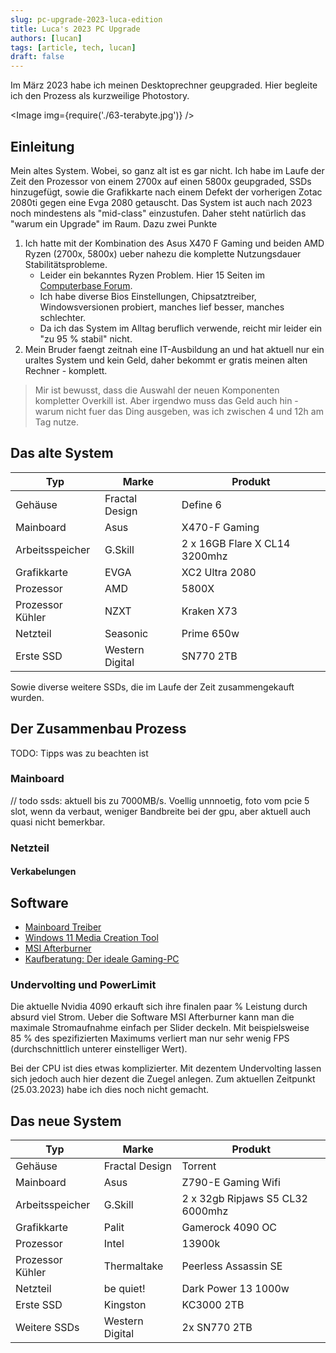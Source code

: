 ```yaml
---
slug: pc-upgrade-2023-luca-edition
title: Luca's 2023 PC Upgrade
authors: [lucan]
tags: [article, tech, lucan]
draft: false
---
```



Im März 2023 habe ich meinen Desktoprechner geupgraded. Hier begleite ich den Prozess als kurzweilige Photostory.

<Image img={require('./63-terabyte.jpg')} />

<!--truncate-->

## Einleitung

Mein altes System. Wobei, so ganz alt ist es gar nicht. Ich habe im Laufe der Zeit den Prozessor von einem 2700x auf einen 5800x geupgraded, SSDs hinzugefügt, sowie die Grafikkarte nach einem Defekt der vorherigen Zotac 2080ti gegen eine Evga 2080 getauscht.
Das System ist auch nach 2023 noch mindestens als "mid-class" einzustufen. Daher steht natürlich das "warum ein Upgrade" im Raum. Dazu zwei Punkte

1. Ich hatte mit der Kombination des Asus X470 F Gaming und beiden AMD Ryzen (2700x, 5800x) ueber nahezu die komplette Nutzungsdauer Stabilitätsprobleme.
    - Leider ein bekanntes Ryzen Problem. Hier 15 Seiten im [Computerbase Forum](https://www.computerbase.de/forum/threads/pc-stuerzt-unregelmaessig-im-idle-ab-wenn-power-supply-idle-control-auf-auto-steht.1958228/).
    - Ich habe diverse Bios Einstellungen, Chipsatztreiber, Windowsversionen probiert, manches lief besser, manches schlechter.
    - Da ich das System im Alltag beruflich verwende, reicht mir leider ein "zu 95 % stabil" nicht.
2. Mein Bruder faengt zeitnah eine IT-Ausbildung an und hat aktuell nur ein uraltes System und kein Geld, daher bekommt er gratis meinen alten Rechner - komplett.

> Mir ist bewusst, dass die Auswahl der neuen Komponenten kompletter Overkill ist. Aber irgendwo muss das Geld auch hin - warum nicht fuer das Ding ausgeben, was ich zwischen 4 und 12h am Tag nutze.

## Das alte System

| Typ              | Marke           | Produkt                       |
|------------------|-----------------|-------------------------------|
| Gehäuse          | Fractal Design  | Define 6                      |
| Mainboard        | Asus            | X470-F Gaming                 |
| Arbeitsspeicher  | G.Skill         | 2 x 16GB Flare X CL14 3200mhz |
| Grafikkarte      | EVGA            | XC2 Ultra 2080                |
| Prozessor        | AMD             | 5800X                         |
| Prozessor Kühler | NZXT            | Kraken X73                    |
| Netzteil         | Seasonic        | Prime 650w                    |
| Erste SSD        | Western Digital | SN770 2TB                     |

Sowie diverse weitere SSDs, die im Laufe der Zeit zusammengekauft wurden.

## Der Zusammenbau Prozess

TODO: Tipps was zu beachten ist

### Mainboard

// todo ssds: aktuell bis zu 7000MB/s. Voellig unnnoetig, foto vom pcie 5 slot, wenn da verbaut,
weniger Bandbreite bei der gpu, aber aktuell auch quasi nicht bemerkbar.

### Netzteil

#### Verkabelungen

## Software

- [Mainboard Treiber](https://rog.asus.com/de/motherboards/rog-strix/rog-strix-z790-e-gaming-wifi-model)
- [Windows 11 Media Creation Tool](https://www.microsoft.com/de-de/software-download/windows11)
- [MSI Afterburner](https://www.msi.com/Landing/afterburner/graphics-cards)
- [Kaufberatung: Der ideale Gaming-PC](https://www.computerbase.de/forum/threads/der-ideale-gaming-pc-spiele-pc-selbst-zusammenstellen.215394/)

### Undervolting und PowerLimit

Die aktuelle Nvidia 4090 erkauft sich ihre finalen paar % Leistung durch absurd viel Strom. Ueber die Software MSI Afterburner kann man die maximale Stromaufnahme einfach per Slider deckeln.
Mit beispielsweise 85 % des spezifizierten Maximums verliert man nur sehr wenig FPS (durchschnittlich unterer einstelliger Wert).

Bei der CPU ist dies etwas komplizierter.
Mit dezentem Undervolting lassen sich jedoch auch hier dezent die Zuegel anlegen.
Zum aktuellen Zeitpunkt (25.03.2023) habe ich dies noch nicht gemacht.

## Das neue System

| Typ              | Marke           | Produkt                           |
|------------------|-----------------|-----------------------------------|
| Gehäuse          | Fractal Design  | Torrent                           |
| Mainboard        | Asus            | Z790-E Gaming Wifi                |
| Arbeitsspeicher  | G.Skill         | 2 x 32gb Ripjaws S5 CL32  6000mhz |
| Grafikkarte      | Palit           | Gamerock 4090 OC                  |
| Prozessor        | Intel           | 13900k                            |
| Prozessor Kühler | Thermaltake     | Peerless Assassin SE              |
| Netzteil         | be quiet!       | Dark Power 13 1000w               |
| Erste SSD        | Kingston        | KC3000 2TB                        |
| Weitere SSDs     | Western Digital | 2x  SN770 2TB                     |
